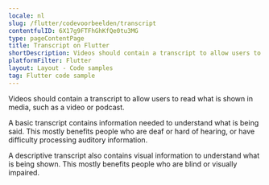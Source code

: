 ```yaml
---
locale: nl
slug: /flutter/codevoorbeelden/transcript
contentfulID: 6X17g9FTFhGhKfQe0tu3MG
type: pageContentPage
title: Transcript on Flutter
shortDescription: Videos should contain a transcript to allow users to read what is shown in media, such as a video or podcast.
platformFilter: Flutter
layout: Layout - Code samples
tag: Flutter code sample
---
```


Videos should contain a transcript to allow users to read what is shown in media, such as a video or podcast.

A basic transcript contains information needed to understand what is being said. This mostly benefits people who are deaf or hard of hearing, or have difficulty processing auditory information.

A descriptive transcript also contains visual information to understand what is being shown. This mostly benefits people who are blind or visually impaired.

<CodeSample id="media-transcript" locale="nl" platform="flutter"/>